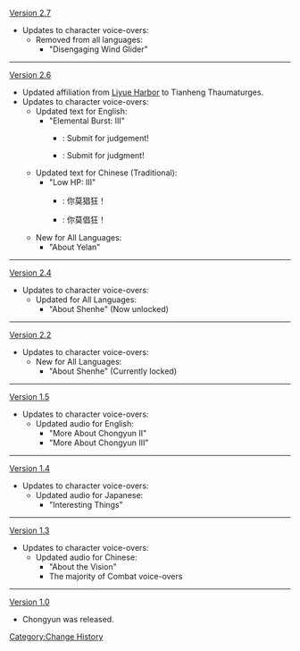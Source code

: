 [[Version 2.7]]
*Updates to character voice-overs:
**Removed from all languages:
***"Disengaging Wind Glider"
----
[[Version 2.6]]
* Updated affiliation from [[Liyue Harbor]] to Tianheng Thaumaturges.
* Updates to character voice-overs:
** Updated text for English:
*** "Elemental Burst: III"
****{{Color|Old}}: Submit for judgement!
****{{Color|New}}: Submit for judgment!
** Updated text for Chinese (Traditional):
*** "Low HP: III"
****{{Color|Old}}: 你莫猖狂！
****{{Color|New}}: 你莫倡狂！
** New for All Languages:
*** "About Yelan"
----
[[Version 2.4]]
*Updates to character voice-overs:
**Updated for All Languages:
***"About Shenhe" (Now unlocked)
----
[[Version 2.2]]
*Updates to character voice-overs:
**New for All Languages:
***"About Shenhe" (Currently locked)
----
[[Version 1.5]]
*Updates to character voice-overs:
**Updated audio for English:
***"More About Chongyun II"
***"More About Chongyun III"
----
[[Version 1.4]]
*Updates to character voice-overs:
**Updated audio for Japanese:
***"Interesting Things"
----
[[Version 1.3]]
*Updates to character voice-overs:
**Updated audio for Chinese:
***"About the Vision"
***The majority of Combat voice-overs
----
[[Version 1.0]]
*Chongyun was released.
<noinclude>[[Category:Change History]]</noinclude>